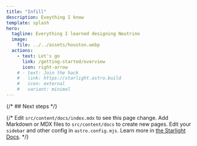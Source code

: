 ```yaml
---
title: "Infill"
description: Eveything I know
template: splash
hero:
  tagline: Everything I learned designing Neutrino
  image:
    file: ../../assets/houston.webp
  actions:
    - text: Let's go
      link: /getting-started/overview
      icon: right-arrow
    # - text: Join the hack
    #   link: https://starlight.astro.build
    #   icon: external
    #   variant: minimal
---
```



{/* ## Next steps */}

<EmailSignup />

{/* <CardGrid stagger>
	<Card title="Update content" icon="pencil">
		Edit `src/content/docs/index.mdx` to see this page change.
	</Card>
	<Card title="Add new content" icon="add-document">
		Add Markdown or MDX files to `src/content/docs` to create new pages.
	</Card>
	<Card title="Configure your site" icon="setting">
		Edit your `sidebar` and other config in `astro.config.mjs`.
	</Card>
	<Card title="Read the docs" icon="open-book">
		Learn more in [the Starlight Docs](https://starlight.astro.build/).
	</Card>
</CardGrid> */}
